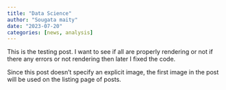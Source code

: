 ```yaml
---
title: "Data Science"
author: "Sougata maity"
date: "2023-07-20"
categories: [news, analysis]
---
```


This is the testing post. I want to see if all are properly rendering or not if there any errors or not rendering then later I fixed the code.

Since this post doesn't specify an explicit image, the first image in the post will be used on the listing page of posts.
